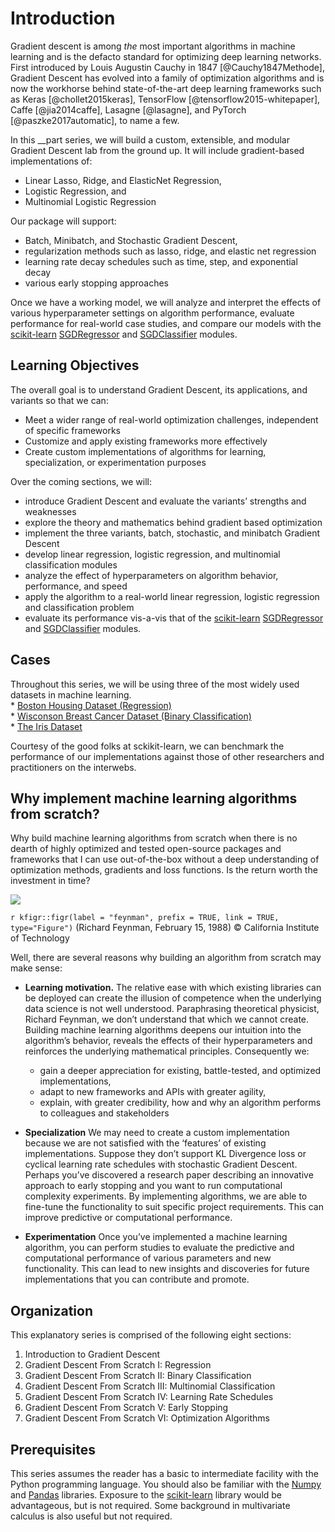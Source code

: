 # Introduction
Gradient descent is among *the* most important algorithms in machine learning and is the defacto standard for optimizing deep learning networks. First introduced by Louis Augustin Cauchy in 1847 [@Cauchy1847Methode], Gradient Descent has evolved into a family of optimization algorithms and is now the workhorse behind state-of-the-art deep learning frameworks such as Keras [@chollet2015keras], TensorFlow [@tensorflow2015-whitepaper], Caffe [@jia2014caffe], Lasagne [@lasagne], and PyTorch [@paszke2017automatic], to name a few. 

In this __part series, we will build a custom, extensible, and modular Gradient Descent lab from the ground up. It will include gradient-based implementations of:

* Linear Lasso, Ridge, and ElasticNet Regression,   
* Logistic Regression, and    
* Multinomial Logistic Regression 

Our package will support:    

* Batch, Minibatch, and Stochastic Gradient Descent,   
* regularization methods such as lasso, ridge, and elastic net regression    
* learning rate decay schedules such as time, step, and exponential decay 
* various early stopping approaches

Once we have a working model, we will analyze and interpret the effects of various hyperparameter settings on algorithm performance, evaluate performance for real-world case studies, and compare our models with the [scikit-learn](https://scikit-learn.org/stable/)  [SGDRegressor](https://scikit-learn.org/stable/modules/generated/sklearn.linear_model.SGDRegressor.html) and [SGDClassifier](https://scikit-learn.org/stable/modules/generated/sklearn.linear_model.SGDClassifier.html) modules.

## Learning Objectives
The overall goal is to understand Gradient Descent, its applications, and variants so that we can:  

* Meet a wider range of real-world optimization challenges, independent of specific frameworks   
* Customize and apply existing frameworks more effectively     
* Create custom implementations of algorithms for learning, specialization, or experimentation purposes

Over the coming sections, we will: 

* introduce Gradient Descent and evaluate the variants' strengths and weaknesses
* explore the theory and mathematics behind gradient based optimization    
* implement the three variants, batch, stochastic, and minibatch Gradient Descent     
* develop linear regression, logistic regression, and multinomial classification modules     
* analyze the effect of hyperparameters on algorithm behavior, performance, and speed         
* apply the algorithm to a real-world linear regression, logistic regression and classification problem
* evaluate its performance vis-a-vis that of the [scikit-learn](https://scikit-learn.org/stable/)  [SGDRegressor](https://scikit-learn.org/stable/modules/generated/sklearn.linear_model.SGDRegressor.html) and [SGDClassifier](https://scikit-learn.org/stable/modules/generated/sklearn.linear_model.SGDClassifier.html) modules.

## Cases     
Throughout this series, we will be using three of the most widely used datasets in machine learning.    
* [Boston Housing Dataset (Regression)](https://scikit-learn.org/stable/modules/generated/sklearn.datasets.load_boston.html)     
* [Wisconson Breast Cancer Dataset (Binary Classification)](https://scikit-learn.org/stable/modules/generated/sklearn.datasets.load_breast_cancer.html)    
* [The Iris Dataset](https://scikit-learn.org/stable/modules/generated/sklearn.datasets.load_iris.html)

Courtesy of the good folks at sckikit-learn, we can benchmark the performance of our implementations against those of other researchers and practitioners on the interwebs.

## Why implement machine learning algorithms from scratch?

Why build machine learning algorithms from scratch when there is no dearth of highly optimized and tested open-source packages and frameworks that I can use out-of-the-box without a deep understanding of optimization methods, gradients and loss functions. Is the return worth the investment in time? 

![](figures/feynman.jpg)

`r kfigr::figr(label = "feynman", prefix = TRUE, link = TRUE, type="Figure")` (Richard Feynman, February 15, 1988) &copy; California Institute of Technology 

Well, there are several reasons why building an algorithm from scratch may make sense:

* **Learning motivation.** The relative ease with which existing libraries can be deployed can create the illusion of competence when the underlying data science is not well understood. Paraphrasing theoretical physicist, Richard Feynman, we don't understand that which we cannot create. Building machine learning algorithms deepens our intuition into the algorithm's behavior, reveals the effects of their hyperparameters and reinforces the underlying mathematical principles. Consequently we:    

  + gain a deeper appreciation for existing, battle-tested, and optimized implementations,   
  + adapt to new frameworks and APIs with greater agility,   
  + explain, with greater credibility, how and why an algorithm performs to colleagues and stakeholders    
  
* **Specialization** We may need to create a custom implementation because we are not satisfied with the 'features' of existing implementations. Suppose they don't support KL Divergence loss or cyclical learning rate schedules with stochastic Gradient Descent. Perhaps you've discovered a research paper describing an innovative approach to early stopping and you want to run computational complexity experiments. By implementing algorithms, we are able to fine-tune the functionality to suit specific project requirements. This can improve predictive or computational performance.

* **Experimentation** Once you've implemented a machine learning algorithm, you can perform studies to evaluate the predictive and computational performance of various parameters and new functionality. This can lead to new insights and discoveries for future implementations that you can contribute and promote.


## Organization
This explanatory series is comprised of the following eight sections:    

1. Introduction to Gradient Descent     
2. Gradient Descent From Scratch I: Regression 
2. Gradient Descent From Scratch II: Binary Classification 
2. Gradient Descent From Scratch III: Multinomial Classification 
3. Gradient Descent From Scratch IV: Learning Rate Schedules          
4. Gradient Descent From Scratch V: Early Stopping                 
5. Gradient Descent From Scratch VI: Optimization Algorithms            

## Prerequisites
This series assumes the reader has a basic to intermediate facility with the Python programming language. You should also be familiar with the [Numpy](http://www.numpy.org/) and [Pandas](https://pandas.pydata.org/) libraries.  Exposure to the [scikit-learn](https://scikit-learn.org/stable/) library would be advantageous, but is not required. Some background in multivariate calculus is also useful but not required.